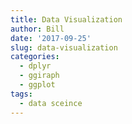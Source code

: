```yaml
---
title: Data Visualization
author: Bill
date: '2017-09-25'
slug: data-visualization
categories:
  - dplyr
  - ggiraph
  - ggplot
tags:
  - data sceince
---
```


<!-- Today we are going to go over some basic data visualization techniques using the Lahman dataset, dplyr, ggplot2, and ggiraph.  Our goal will be to create a scatter plot that shows elite homerun hitters (that we will define as >= 400 career homeruns) and a comparison of there strikeouts.

First, we must filter and summarize hitters that were able to hit 400 homeruns in their careers.

This gives us a list of players who were able to hit 400 or more homeruns.  Notice that we named this table "df" so that we can easily refer to it throughout.

Next, we will join multiple tables together to make it easier to identify players.  We will do this with the "inner_join" command.

We have named our new table HR_vs_SO.

Using ggplot and ggiraph now, we will graph the players homeruns and strikeouts.

Now, we have a nice graph that shows the relationship between the players and their homeruns and strikeouts. -->
